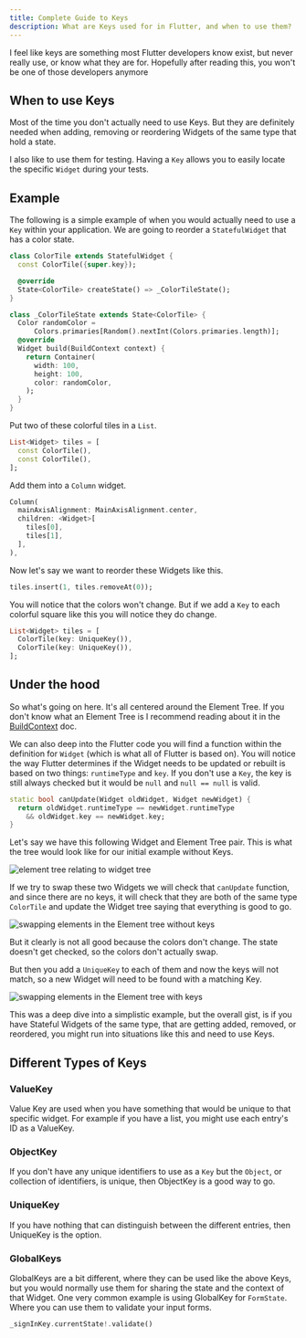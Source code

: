 ```yaml
---
title: Complete Guide to Keys
description: What are Keys used for in Flutter, and when to use them?
---
```


I feel like keys are something most Flutter developers know exist, but never really use, or know what they are for. Hopefully after reading this, you won't be one of those developers anymore

## When to use Keys
Most of the time you don't actually need to use Keys. But they are definitely needed when adding, removing or reordering Widgets of the same type that hold a state.

I also like to use them for testing. Having a `Key` allows you to easily locate the specific `Widget` during your tests. 

## Example
The following is a simple example of when you would actually need to use a `Key` within your application. We are going to reorder a `StatefulWidget` that has a color state. 

```dart
class ColorTile extends StatefulWidget {
  const ColorTile({super.key});

  @override
  State<ColorTile> createState() => _ColorTileState();
}

class _ColorTileState extends State<ColorTile> {
  Color randomColor =
      Colors.primaries[Random().nextInt(Colors.primaries.length)];
  @override
  Widget build(BuildContext context) {
    return Container(
      width: 100,
      height: 100,
      color: randomColor,
    );
  }
}
```

Put two of these colorful tiles in a `List`.

```dart
List<Widget> tiles = [
  const ColorTile(),
  const ColorTile(),
];
```

Add them into a `Column` widget.

```dart
Column(
  mainAxisAlignment: MainAxisAlignment.center,
  children: <Widget>[
    tiles[0],
    tiles[1],
  ],
),
```

Now let's say we want to reorder these Widgets like this.

```dart
tiles.insert(1, tiles.removeAt(0));
```

You will notice that the colors won't change. But if we add a `Key` to each colorful square like this you will notice they do change.

```dart
List<Widget> tiles = [
  ColorTile(key: UniqueKey()),
  ColorTile(key: UniqueKey()),
];
```

## Under the hood
So what's going on here. It's all centered around the Element Tree. If you don't know what an Element Tree is I recommend reading about it in the <a href="/flutter/buildcontext#deep-dive">BuildContext</a> doc.


We can also deep into the Flutter code you will find a function within the definition for `Widget` (which is what all of Flutter is based on). You will notice the way Flutter determines if the Widget needs to be updated or rebuilt is based on two things: `runtimeType` and `key`. If you don't use a `Key`, the key is still always checked but it would be `null` and `null == null` is valid.

```dart 
static bool canUpdate(Widget oldWidget, Widget newWidget) {
  return oldWidget.runtimeType == newWidget.runtimeType
    && oldWidget.key == newWidget.key;
}
```

Let's say we have this following Widget and Element Tree pair. This is what the tree would look like for our initial example without Keys.

![element tree relating to widget tree](/images/flutter_keys_1.png)

If we try to swap these two Widgets we will check that `canUpdate` function, and since there are no keys, it will check that they are both of the same type `ColorTile` and update the Widget tree saying that everything is good to go.

![swapping elements in the Element tree without keys](/images/flutter_keys_2.png)

But it clearly is not all good because the colors don't change. The state doesn't get checked, so the colors don't actually swap.

But then you add a `UniqueKey` to each of them and now the keys will not match, so a new Widget will need to be found with a matching Key.

![swapping elements in the Element tree with keys](/images/flutter_keys_3.png)

This was a deep dive into a simplistic example, but the overall gist, is if you have Stateful Widgets of the same type, that are getting added, removed, or reordered, you might run into situations like this and need to use Keys.

## Different Types of Keys

### ValueKey
Value Key are used when you have something that would be unique to that specific widget. For example if you have a list, you might use each entry's ID as a ValueKey.

### ObjectKey
If you don't have any unique identifiers to use as a `Key` but the `Object`, or collection of identifiers, is unique, then ObjectKey is a good way to go.

### UniqueKey
If you have nothing that can distinguish between the different entries, then UniqueKey is the option.

### GlobalKeys
GlobalKeys are a bit different, where they can be used like the above Keys, but you would normally use them for sharing the state and the context of that Widget. One very common example is using GlobalKey for `FormState`. Where you can use them to validate your input forms.

```dart
_signInKey.currentState!.validate()
```
